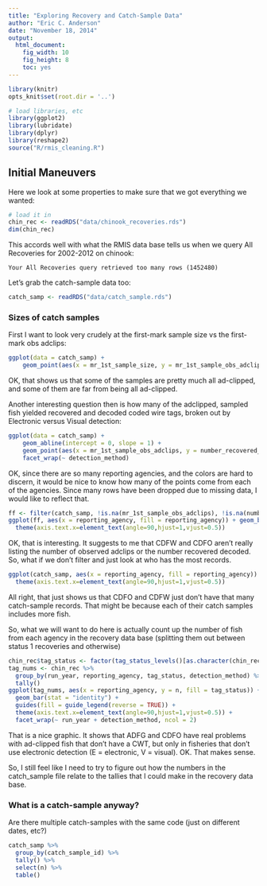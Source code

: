 ```yaml
---
title: "Exploring Recovery and Catch-Sample Data"
author: "Eric C. Anderson"
date: "November 18, 2014"
output:
  html_document:
    fig_width: 10
    fig_height: 8
    toc: yes
---
```


```r
library(knitr)
opts_knit$set(root.dir = '..')
```

```r
# load libraries, etc
library(ggplot2)
library(lubridate)
library(dplyr)
library(reshape2)
source("R/rmis_cleaning.R")
```


## Initial Maneuvers

Here we look at some properties to make sure that we got everything we wanted:
```r
# load it in
chin_rec <- readRDS("data/chinook_recoveries.rds")
dim(chin_rec)
```
This accords well with what the RMIS data base tells us when we query All Recoveries for 2002-2012 on chinook:
```
Your All Recoveries query retrieved too many rows (1452480)
```

Let's grab the catch-sample data too:
```r
catch_samp <- readRDS("data/catch_sample.rds")
```

### Sizes of catch samples
First I want to look very crudely at the first-mark sample size vs the first-mark obs adclips:
```r
ggplot(data = catch_samp) + 
    geom_point(aes(x = mr_1st_sample_size, y = mr_1st_sample_obs_adclips, color = reporting_agency))

```

OK, that shows us that some of the samples are pretty much all ad-clipped, and some of them are far from being all
ad-clipped.

Another interesting question then is how many of the adclipped, sampled fish yielded recovered and decoded coded
wire tags, broken out by Electronic versus Visual detection:
```r
ggplot(data = catch_samp) + 
    geom_abline(intercept = 0, slope = 1) +
    geom_point(aes(x = mr_1st_sample_obs_adclips, y = number_recovered_decoded, color = reporting_agency)) + 
    facet_wrap(~ detection_method)
```

OK, since there are so many reporting agencies, and the colors are hard to discern, it would be nice to know how many 
of the points come from each of the agencies.  Since many rows have been dropped due to missing data, I would
like to reflect that.
```r
ff <- filter(catch_samp, !is.na(mr_1st_sample_obs_adclips), !is.na(number_recovered_decoded))
ggplot(ff, aes(x = reporting_agency, fill = reporting_agency)) + geom_bar() + 
  theme(axis.text.x=element_text(angle=90,hjust=1,vjust=0.5))
```

OK, that is interesting.  It suggests to me that CDFW and CDFO aren't really listing the number of observed adclips 
or the number recovered decoded.  So, what if we don't filter and just look at who has the most records.
```r
ggplot(catch_samp, aes(x = reporting_agency, fill = reporting_agency)) + geom_bar() + 
  theme(axis.text.x=element_text(angle=90,hjust=1,vjust=0.5))
```

All right, that just shows us that CDFO and CDFW just don't have that many catch-sample records.  That might be 
because each of their catch samples includes more fish.

So, what we will want to do here is actually count up the number of fish from each agency in the recovery data
base (splitting them out between status 1 recoveries and otherwise)
```r
chin_rec$tag_status <- factor(tag_status_levels()[as.character(chin_rec$tag_status)], levels = unname(tag_status_levels()))
tag_nums <- chin_rec %>%
  group_by(run_year, reporting_agency, tag_status, detection_method) %>% 
  tally()
ggplot(tag_nums, aes(x = reporting_agency, y = n, fill = tag_status)) +
  geom_bar(stat = "identity") +
  guides(fill = guide_legend(reverse = TRUE)) +
  theme(axis.text.x=element_text(angle=90,hjust=1,vjust=0.5)) + 
  facet_wrap(~ run_year + detection_method, ncol = 2)
```

That is a nice graphic.  It shows that ADFG and CDFO have real problems with ad-clipped fish that don't have a CWT,
but only in fisheries that don't use electronic detection (E = electronic, V = visual). OK.  That makes sense.

So, I still feel like I need to try to figure out how the numbers in the catch_sample file relate to the
tallies that I could make in the recovery data base.


### What is a catch-sample anyway?

Are there multiple catch-samples with the same code (just on different dates, etc?)
```r
catch_samp %>% 
  group_by(catch_sample_id) %>%
  tally() %>%
  select(n) %>%
  table()
```